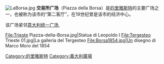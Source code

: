 [[File:LaBorsa.jpg|thumb]]
'''交易所广场'''（Piazza della Borsa）是[[的里雅斯特|的里雅斯特]]的主要广场之一，也被称为该市的“第二客厅”，在19世纪曾是该市的经济中心。

该广场紧邻[[意大利统一广场|意大利统一广场]],

<gallery>
File:Trieste Piazza-della-Borsa.jpg|Statua di Leopoldo I
File:Tergesteo Trieste 01.jpg|La galleria del Tergesteo 
File:Borsa1854.jpg|Un disegno di Marco Moro del 1854
</gallery>

[[Category:的里雅斯特|Category:的里雅斯特]]
[[Category:義大利廣場|Category:義大利廣場]]